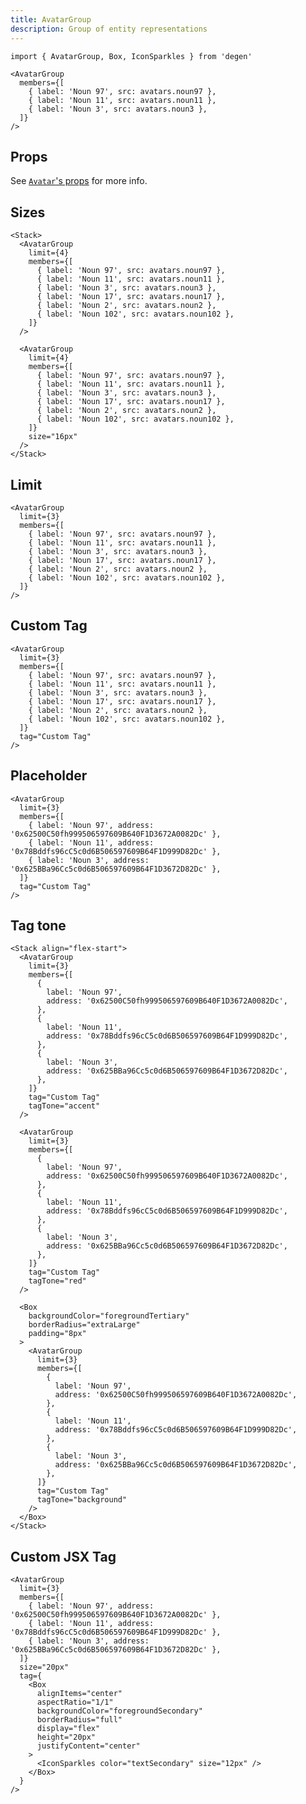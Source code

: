 ```yaml
---
title: AvatarGroup
description: Group of entity representations
---
```


```tsx
import { AvatarGroup, Box, IconSparkles } from 'degen'
```

```tsx live=true expand=true
<AvatarGroup
  members={[
    { label: 'Noun 97', src: avatars.noun97 },
    { label: 'Noun 11', src: avatars.noun11 },
    { label: 'Noun 3', src: avatars.noun3 },
  ]}
/>
```

## Props

See [`Avatar`'s props](/components/Avatar#props) for more info.

<PropsTable sourceLink={sourceLink} types={types} />

## Sizes

```tsx live=true
<Stack>
  <AvatarGroup
    limit={4}
    members={[
      { label: 'Noun 97', src: avatars.noun97 },
      { label: 'Noun 11', src: avatars.noun11 },
      { label: 'Noun 3', src: avatars.noun3 },
      { label: 'Noun 17', src: avatars.noun17 },
      { label: 'Noun 2', src: avatars.noun2 },
      { label: 'Noun 102', src: avatars.noun102 },
    ]}
  />

  <AvatarGroup
    limit={4}
    members={[
      { label: 'Noun 97', src: avatars.noun97 },
      { label: 'Noun 11', src: avatars.noun11 },
      { label: 'Noun 3', src: avatars.noun3 },
      { label: 'Noun 17', src: avatars.noun17 },
      { label: 'Noun 2', src: avatars.noun2 },
      { label: 'Noun 102', src: avatars.noun102 },
    ]}
    size="16px"
  />
</Stack>
```

## Limit

```tsx live=true expand=true
<AvatarGroup
  limit={3}
  members={[
    { label: 'Noun 97', src: avatars.noun97 },
    { label: 'Noun 11', src: avatars.noun11 },
    { label: 'Noun 3', src: avatars.noun3 },
    { label: 'Noun 17', src: avatars.noun17 },
    { label: 'Noun 2', src: avatars.noun2 },
    { label: 'Noun 102', src: avatars.noun102 },
  ]}
/>
```

## Custom Tag

```tsx live=true expand=true
<AvatarGroup
  limit={3}
  members={[
    { label: 'Noun 97', src: avatars.noun97 },
    { label: 'Noun 11', src: avatars.noun11 },
    { label: 'Noun 3', src: avatars.noun3 },
    { label: 'Noun 17', src: avatars.noun17 },
    { label: 'Noun 2', src: avatars.noun2 },
    { label: 'Noun 102', src: avatars.noun102 },
  ]}
  tag="Custom Tag"
/>
```

## Placeholder

```tsx live=true expand=true
<AvatarGroup
  limit={3}
  members={[
    { label: 'Noun 97', address: '0x62500C50fh999506597609B640F1D3672A0082Dc' },
    { label: 'Noun 11', address: '0x78Bddfs96cC5c0d6B506597609B64F1D999D82Dc' },
    { label: 'Noun 3', address: '0x625BBa96Cc5c0d6B506597609B64F1D3672D82Dc' },
  ]}
  tag="Custom Tag"
/>
```

## Tag tone

```tsx live=true expand=true
<Stack align="flex-start">
  <AvatarGroup
    limit={3}
    members={[
      {
        label: 'Noun 97',
        address: '0x62500C50fh999506597609B640F1D3672A0082Dc',
      },
      {
        label: 'Noun 11',
        address: '0x78Bddfs96cC5c0d6B506597609B64F1D999D82Dc',
      },
      {
        label: 'Noun 3',
        address: '0x625BBa96Cc5c0d6B506597609B64F1D3672D82Dc',
      },
    ]}
    tag="Custom Tag"
    tagTone="accent"
  />

  <AvatarGroup
    limit={3}
    members={[
      {
        label: 'Noun 97',
        address: '0x62500C50fh999506597609B640F1D3672A0082Dc',
      },
      {
        label: 'Noun 11',
        address: '0x78Bddfs96cC5c0d6B506597609B64F1D999D82Dc',
      },
      {
        label: 'Noun 3',
        address: '0x625BBa96Cc5c0d6B506597609B64F1D3672D82Dc',
      },
    ]}
    tag="Custom Tag"
    tagTone="red"
  />

  <Box
    backgroundColor="foregroundTertiary"
    borderRadius="extraLarge"
    padding="8px"
  >
    <AvatarGroup
      limit={3}
      members={[
        {
          label: 'Noun 97',
          address: '0x62500C50fh999506597609B640F1D3672A0082Dc',
        },
        {
          label: 'Noun 11',
          address: '0x78Bddfs96cC5c0d6B506597609B64F1D999D82Dc',
        },
        {
          label: 'Noun 3',
          address: '0x625BBa96Cc5c0d6B506597609B64F1D3672D82Dc',
        },
      ]}
      tag="Custom Tag"
      tagTone="background"
    />
  </Box>
</Stack>
```

## Custom JSX Tag

```tsx live=true expand=true
<AvatarGroup
  limit={3}
  members={[
    { label: 'Noun 97', address: '0x62500C50fh999506597609B640F1D3672A0082Dc' },
    { label: 'Noun 11', address: '0x78Bddfs96cC5c0d6B506597609B64F1D999D82Dc' },
    { label: 'Noun 3', address: '0x625BBa96Cc5c0d6B506597609B64F1D3672D82Dc' },
  ]}
  size="20px"
  tag={
    <Box
      alignItems="center"
      aspectRatio="1/1"
      backgroundColor="foregroundSecondary"
      borderRadius="full"
      display="flex"
      height="20px"
      justifyContent="center"
    >
      <IconSparkles color="textSecondary" size="12px" />
    </Box>
  }
/>
```
